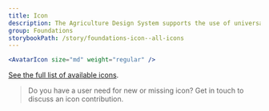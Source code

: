 ```yaml
---
title: Icon
description: The Agriculture Design System supports the use of universal system icons. The icon component is used to apply our set of universal icons to more complex components of the system.
group: Foundations
storybookPath: /story/foundations-icon--all-icons
---
```


```jsx live
<AvatarIcon size="md" weight="regular" />
```

[See the full list of available icons](/foundations/icons).

> Do you have a user need for new or missing icon? Get in touch to discuss an icon contribution.
